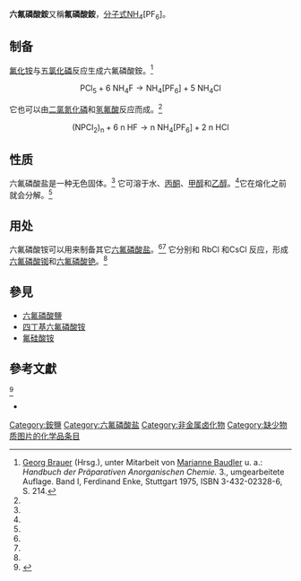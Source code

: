 {{Chembox
|   Name = 六氟磷酸铵
|ImageFile=Ammonium hexafluorophosphate.png
|   IUPACName =ammonium hexafluorophosphate
|   OtherNames =氟磷酸銨
| Section1 = {{Chembox Identifiers
| CASNo = 16941-11-0 
| CASNo_Ref = {{cascite|changed|??}}
| SMILES =  [NH4+].F[P-](F)(F)(F)(F)F
| RTECS =  
}}
| Section2 = {{Chembox Properties
|   Formula = NH<sub>4</sub>[PF<sub>6</sub>] 
|   MolarMass = 163.00
|   Appearance = 无色固体<ref name="Sigma" />
|   Density = 2.18 g/cm<sup>3</sup>（25℃）<ref name="Sigma" />
|   Solubility =74.8g/100 mL(20°C)<ref name="Dale L. Perry">{{Literatur | Autor  = Dale L. Perry | Titel = Handbook of Inorganic Compounds, Second Edition | Verlag = Taylor & Francis US | ISBN = 143981462-7 | Jahr = 2011 | Online = {{Google Buch | BuchID = SFD30BvPBhoC | Seite = 25 }} | Seiten = 25 }}</ref>
|   MeltingPt =58°C （分解）<ref name="Sigma" />
| SolubleOther=可溶于乙酸、甲醇和乙醇<ref name="Sigma">{{Sigma-Aldrich|Aldrich|216593|Datum=23. September 2013|Name=Ammonium hexafluorophosphate, 99.99% trace metals basis}}</ref>
|   pKa = 
|   pKb = 
|   Viscosity = 
  }}
| Section3 = {{Chembox Structure
|   MolShape = 
|   Coordination = 
|   CrystalStruct = 
|   Dipole =
  }}
| Section7 = {{Chembox Hazards
|   ExternalMSDS=[http://msds.chem.ox.ac.uk/AM/ammonium_hexafluorophosphate.html 英文MSDS]
|   MainHazards = 對皮膚和眼睛會造成刺激
|   FlashPt = 
|   RPhrases ={{R20}}, {{R21}}, {{R22}}, {{R34}}
|   SPhrases = 
  }}
| Section8 = {{Chembox Related
|   OtherAnions =[[磷酸铵|磷酸铵]]
|   OtherCations =[[六氟磷酸|六氟磷酸]]<br />[[六氟磷酸锂|六氟磷酸锂]]<br />[[六氟磷酸钠|六氟磷酸钠]]<br />[[六氟磷酸钾|六氟磷酸钾]]
|   OtherCpds = 
  }}
}}
'''六氟磷酸銨'''又稱'''氟磷酸銨'''，[[分子式|分子式]]NH<sub>4</sub>[PF<sub>6</sub>]。

== 制备 ==
[[氟化铵|氟化铵]]与[[五氯化磷|五氯化磷]]反应生成六氟磷酸銨。<ref name="brauer">[[Georg_Brauer|Georg Brauer]] (Hrsg.), unter Mitarbeit von [[Marianne_Baudler|Marianne Baudler]] u. a.: ''Handbuch der Präparativen Anorganischen Chemie.'' 3., umgearbeitete Auflage. Band I, Ferdinand Enke, Stuttgart 1975, ISBN 3-432-02328-6, S. 214.</ref>
:<math>\mathrm{ PCl_5 + 6 \ NH_4F \longrightarrow NH_4[PF_6] + 5 \ NH_4Cl }</math>

它也可以由[[二氯氮化磷|二氯氮化磷]]和[[氢氟酸|氢氟酸]]反应而成。<ref name="brauer" />
:<math>\mathrm{ (NPCl_2)_n + 6 \ n \ HF \longrightarrow n \ NH_4[PF_6] + 2 \ n \ HCl }</math>

== 性质==
六氟磷酸盐是一种无色固体。<ref name="Lange1930" /> 它可溶于水、[[丙酮|丙酮]]、[[甲醇|甲醇]]和[[乙醇|乙醇]]。<ref name="Lange1930" />它在熔化之前就会分解。<ref name="brauer" />

== 用处==
六氟磷酸铵可以用来制备其它[[六氟磷酸盐|六氟磷酸盐]]。<ref name="brauer" /><ref name="Lange1930" /> 它分别和 RbCl 和CsCl 反应，形成[[六氟磷酸铷|六氟磷酸铷]]和[[六氟磷酸铯|六氟磷酸铯]]。<ref name="Lange1930" />

==參見==
*[[六氟磷酸鹽|六氟磷酸鹽]]
*[[四丁基六氟磷酸铵|四丁基六氟磷酸铵]]
*[[氟硅酸铵|氟硅酸铵]]

==參考文獻==
<references>
<ref name="Lange1930">
{{Literatur|Autor=Willy Lange, Emil Müller|Titel=Über die Salze der Phosphor-hexafluorwasserstoffsäure, HPF<sub>6</sub>|Sammelwerk=Berichte der deutschen chemischen Gesellschaft (A and B Series)|Band=63|Nummer=5|Verlag=Wiley|Datum=1930-05-07|Seiten=1058–1070|ISSN=1099-0682|DOI=10.1002/cber.19300630510|Online=http://onlinelibrary.wiley.com/doi/10.1002/cber.19300630510/abstract}}</ref> 
</references>
*{{cite web|url= http://www.chemyq.com/xz/xz3/22747vcoro.htm|title= 六氟磷酸铵|publisher= 化工辭典|accessdate= 2008-04-22|archive-date= 2011-12-04|archive-url= https://web.archive.org/web/20111204214827/http://chemyq.com/xz/xz3/22747vcoro.htm|dead-url= no}}

{{六氟磷酸盐}}
{{無機化合物小作品}}
[[Category:銨鹽|Category:銨鹽]]
[[Category:六氟磷酸盐|Category:六氟磷酸盐]]
[[Category:非金属卤化物|Category:非金属卤化物]]
[[Category:缺少物质图片的化学品条目|Category:缺少物质图片的化学品条目]]